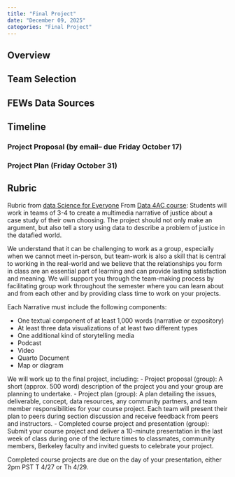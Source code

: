 ```yaml
---
title: "Final Project"
date: "December 09, 2025"
categories: "Final Project"
---
```


## Overview


## Team Selection

## FEWs Data Sources

## Timeline
### Project Proposal (by email-- due Friday October 17)

### Project Plan (Friday October 31)


## Rubric

Rubric from [data Science for Everyone](https://matthew-brett.github.io/dsfe/projects/rubric)
From [Data 4AC course](https://docs.google.com/document/d/e/2PACX-1vStSkib8yxUyashb3KGHcWr1bdTY5dlncSqlInNX67baLc1zAxWm6S2MrpxwfqMAYXjNzuTACtGc3Kc/pub?urp=gmail_link&gxids=7628): 
Students will work in teams of 3-4 to create a multimedia narrative of justice about a case study of their own choosing. The project should not only make an argument, but also tell a story using data to describe a problem of justice in the datafied world.

We understand that it can be challenging to work as a group, especially when we cannot meet in-person, but team-work is also a skill that is central to working in the real-world and we believe that the relationships you form in class are an essential part of learning and can provide lasting satisfaction and meaning. We will support you through the team-making process by facilitating group work throughout the semester where you can learn about and from each other and by providing class time to work on your projects.


Each Narrative must include the following components:

- One textual component of at least 1,000 words (narrative or expository)
- At least three data visualizations of at least two different types
- One additional kind of storytelling media
 - Podcast
 - Video
 - Quarto Document
 - Map or diagram

We will work up to the final project, including: 
- Project proposal (group): A short (approx. 500 word) description of the project you and your group are planning to undertake.
- Project plan (group): A plan detailing the issues, deliverable, concept, data resources, any community partners, and team member responsibilities for your course project. Each team will present their plan to peers during section discussion and receive feedback from peers and instructors.
- Completed course project and presentation (group): Submit your course project and deliver a 10-minute presentation in the last week of class during one of the lecture times to classmates, community members, Berkeley faculty and invited guests to celebrate your project.

Completed course projects are due on the day of your presentation, either 2pm PST T 4/27 or Th 4/29.